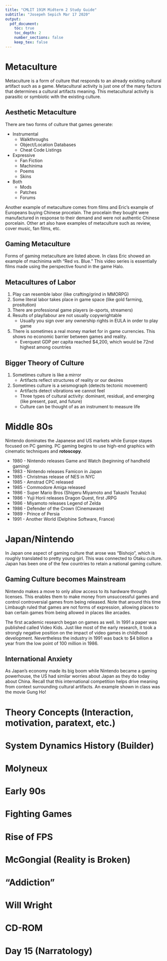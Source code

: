 ```yaml
---
title: "CMLIT 191M Midterm 2 Study Guide"
subtitle: "Josepeh Sepich Mar 17 2020"
output:
  pdf_document:
    toc: true
    toc_depth: 2
    number_sections: false
    keep_tex: false
---
```


# Metaculture

Metaculture is a form of culture that responds to an already existing cultural artifact such as a game. Metacultural activity is just one of the many factors that determines a cultural artifacts meaning. This metacultural activity is parasitic or symbiotic with the existing culture.

## Aesthetic Metaculture

There are two forms of culture that games generate:

* Instrumental
    + Walkthroughs
    + Object/Location Databases
    + Cheat Code Listings
* Expressive
    + Fan Fiction
    + Machinima
    + Poems
    + Skins
* Both
    + Mods
    + Patches
    + Forums
    
Another example of metaculture comes from films and Eric's example of Europeans buying Chinese procelain. The procelain they bought were manufactured in response to their demand and were not authentic Chinese porcelain. Other art also have examples of metaculture such as review, cover music, fan films, etc.

## Gaming Metaculture

Forms of gaming metaculture are listed above. In class Eric showed an example of machinima with "Red vs. Blue." This video series is essentially films made using the perspective found in the game Halo.

## Metacultures of Labor

1. Play can resemble labor (like crafting/grind in MMORPG)
2. Some literal labor takes place in game space (like gold farming, prositution)
3. There are professional game players (e-sports, streamers)
4. Results of play/labour are not usually copywrightable
    + Usually you sign over any ownership rights in EULA in order to play game
5. There is sometimes a real money market for in game currencies. This shows no economic barrier between games and reality.
    + Everquest GDP per capita reached $4,200, which would be 72nd highest among countries

## Bigger Theory of Culture

1. Sometimes culture is like a mirror
    + Artifacts reflect structures of reality or our desires
2. Sometimes culture is a seismograph (detects tectonic movement)
    + Artifacts detect vibrations we cannot feel
    + Three types of cultural activity: dominant, residual, and emerging (like present, past, and future)
    + Culture can be thought of as an instrument to measure life

# Middle 80s

Nintendo dominates the Japanese and US markets while Europe stayes focused on PC gaming. PC gaming begins to use high-end graphics with cinematic techniques and **rotoscopy**.

* 1980 - Nintendo releases Game and Watch (beginning of handheld gaming)
* 1983 - Nintendo releases Famicon in Japan
* 1985 - Christmas release of NES in NYC
* 1985 - Amstrad CPC released
* 1985 - Commodore Amiga released
* 1986 - Super Mario Bros (Shigeru Miyamoto and Takashi Tezuka)
* 1986 - Yuji Horii releases Dragon Quest, first JRPG
* 1986 - Miyamoto releases Legend of Zelda
* 1986 - Defender of the Crown (Cinemaware)
* 1989 - Prince of Persia
* 1991 - Another World (Delphine Software, France)

# Japan/Nintendo

In Japan one aspect of gaming culture that arose was "Bishojo", which is roughly translated to pretty young girl. This was connected to Otaku culture. Japan has been one of the few countries to retain a national gaming culture.

## Gaming Culture becomes Mainstream

Nintendo makes a move to only allow access to its hardware through licenses. This enables them to make money from unsuccessful games and control controversial games from being released. Note that around this time Limbaugh ruled that games are not forms of expression, allowing places to ban certain games from being allowed in places like arcades.

The first academic research began on games as well. In 1991 a paper was published called Video Kids. Just like most of the early research, it took a strongly negative position on the impact of video games in childhood development. Nevertheless the industry in 1991 was back to $4 billion a year from the low point of 100 million in 1986.

## International Anxiety

As Japan's economy made its big boom while Nintendo became a gaming powerhouse, the US had similar worries about Japan as they do today about China. Recall that this international competition helps drive meaning from context surrounding cultural artifacts. An example shown in class was the movie Gung Ho!

# Theory Concepts (Interaction, motivation, paratext, etc.)

# System Dynamics History (Builder)

# Molyneux

# Early 90s

# Fighting Games

# Rise of FPS

# McGongial (Reality is Broken)

# "Addiction"

# Will Wright

# CD-ROM

# Day 15 (Narratology)

